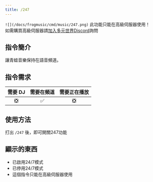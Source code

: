 ```yaml
---
title: /247
---
```

`![](/docs/frogmusic/cmd/music/247.png)`
<Warning>
此功能只能在高級伺服器使用！  
如需購買高級伺服器請[加入多元世界Discord](https://mwtw.net/discord)詢問
</Warning>

## 指令簡介
<Info>
讓青蛙音樂保持在語音頻道。
</Info>

## 指令需求
| 需要 DJ |	需要在頻道 | 需要正在播放 |
| :-----: | :-------: | :---------: |
|   ❎   |    ✅     |     ❎      |

## 使用方法
打出 `/247` 後，即可開關247功能

## 顯示的東西
- 已啟用24/7模式
- 已停用24/7模式
- 這個指令只能在高級伺服器使用